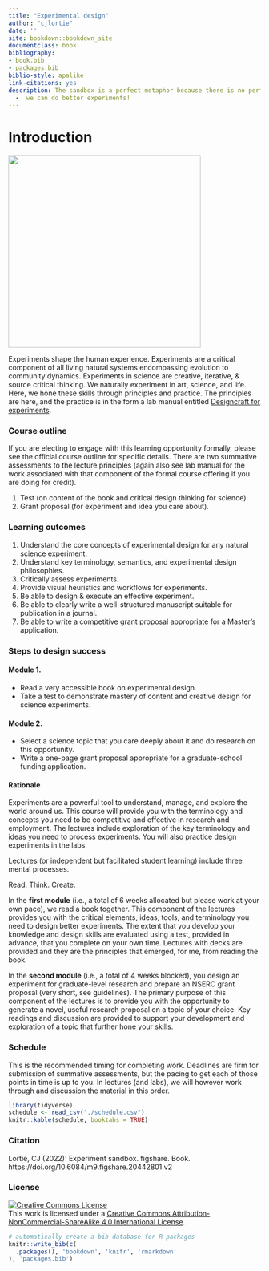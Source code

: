 ```yaml
--- 
title: "Experimental design"
author: "cjlortie"
date: ''
site: bookdown::bookdown_site
documentclass: book
bibliography:
- book.bib
- packages.bib
biblio-style: apalike
link-citations: yes
description: The sandbox is a perfect metaphor because there is no perfect experiment
  -  we can do better experiments!
---
```


# Introduction {-}   

![](./leaf.png){width=4in}  

Experiments shape the human experience. Experiments are a critical component of all living natural systems encompassing evolution to community dynamics. Experiments in science are creative, iterative, & source critical thinking. We naturally experiment in art, science, and life. Here, we hone these skills through principles and practice. The principles are here, and the practice is in the form a lab manual entitled [Designcraft for experiments](https://bookdown.org/cj4nature/designcraft4experiments/).   


### Course outline {-}  

If you are electing to engage with this learning opportunity formally, please see the official course outline for specific details. There are two summative assessments to the lecture principles (again also see lab manual for the work associated with that component of the formal course offering if you are doing for credit).  

1. Test (on content of the book and critical design thinking for science).  
2. Grant proposal (for experiment and idea you care about).   

### Learning outcomes {-} 
1. Understand the core concepts of experimental design for any natural science experiment.  
2. Understand key terminology, semantics, and experimental design philosophies.  
3. Critically assess experiments.  
4. Provide visual heuristics and workflows for experiments.  
5. Be able to design & execute an effective experiment.  
6. Be able to clearly write a well-structured manuscript suitable for publication in a journal.  
7. Be able to write a competitive grant proposal appropriate for a Master's application.   

### Steps to design success {-}  
#### Module 1. {-}  
- Read a very accessible book on experimental design.  
- Take a test to demonstrate mastery of content and creative design for science experiments.  

#### Module 2. {-} 
- Select a science topic that you care deeply about it and do research on this opportunity.  
- Write a one-page grant proposal appropriate for a graduate-school funding application.   

#### Rationale {-} 
Experiments are a powerful tool to understand, manage, and explore the world around us.  This course will provide you with the terminology and concepts you need to be competitive and effective in research and employment.  The lectures include exploration of the key terminology and ideas you need to process experiments.  You will also practice design experiments in the labs.

Lectures (or independent but facilitated student learning) include three mental processes.  

Read. Think. Create.  

In the **first module** (i.e., a total of 6 weeks allocated but please work at your own pace), we read a book together. This component of the lectures provides you with the critical elements, ideas, tools, and terminology you need to design better experiments. The extent that you develop your knowledge and design skills are evaluated using a test, provided in advance, that you complete on your own time. Lectures with decks are provided and they are the principles that emerged, for me, from reading the book.    

In the **second module** (i.e., a total of 4 weeks blocked), you design an experiment for graduate-level research and prepare an NSERC grant proposal (very short, see guidelines). The primary purpose of this component of the lectures is to provide you with the opportunity to generate a novel, useful research proposal on a topic of your choice. Key readings and discussion are provided to support your development and exploration of a topic that further hone your skills.  


### Schedule {-}  
This is the recommended timing for completing work. Deadlines are firm for submission of summative assessments, but the pacing to get each of those points in time is up to you. In lectures (and labs), we will however work through and discussion the material in this order.  


```r
library(tidyverse)
schedule <- read_csv("./schedule.csv")
knitr::kable(schedule, booktabs = TRUE)

```

### Citation {-}  
Lortie, CJ (2022): Experiment sandbox. figshare. Book. https://doi.org/10.6084/m9.figshare.20442801.v2    


### License {-}  

<a rel="license" href="http://creativecommons.org/licenses/by-nc-sa/4.0/"><img alt="Creative Commons License" style="border-width:0" src="https://i.creativecommons.org/l/by-nc-sa/4.0/88x31.png" /></a><br />This work is licensed under a <a rel="license" href="http://creativecommons.org/licenses/by-nc-sa/4.0/">Creative Commons Attribution-NonCommercial-ShareAlike 4.0 International License</a>.  


```r
# automatically create a bib database for R packages
knitr::write_bib(c(
  .packages(), 'bookdown', 'knitr', 'rmarkdown'
), 'packages.bib')
```
